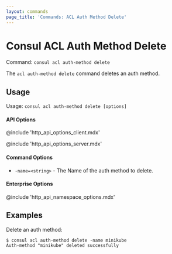 ```yaml
---
layout: commands
page_title: 'Commands: ACL Auth Method Delete'
---
```



# Consul ACL Auth Method Delete

Command: `consul acl auth-method delete`

The `acl auth-method delete` command deletes an auth method.

## Usage

Usage: `consul acl auth-method delete [options]`

#### API Options

@include 'http_api_options_client.mdx'

@include 'http_api_options_server.mdx'

#### Command Options

- `-name=<string>` - The Name of the auth method to delete.

#### Enterprise Options

@include 'http_api_namespace_options.mdx'

## Examples

Delete an auth method:

```shell-session
$ consul acl auth-method delete -name minikube
Auth-method "minikube" deleted successfully
```
